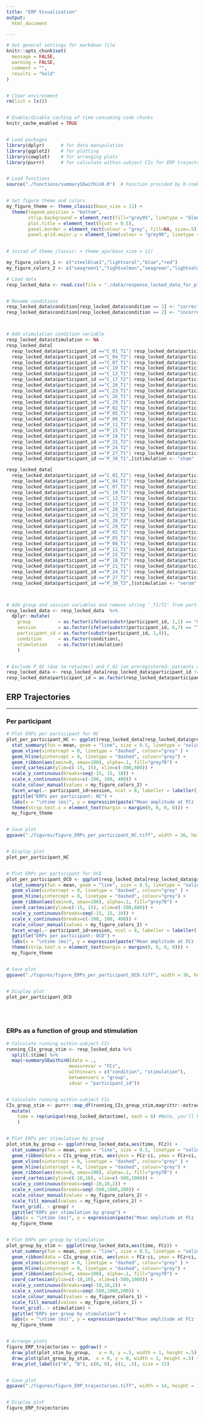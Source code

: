 ```yaml
---
title: "ERP Visualization"
output: 
  html_document

---
```


<!-- Set general settings -->

```r

# Set general settings for markdown file
knitr::opts_chunk$set(
  message = FALSE,
  warning = FALSE,
  comment = "",
  results = "hold"
)


# Clear environment
rm(list = ls())


# Enable/disable caching of time-consuming code chunks
knitr_cache_enabled = TRUE


# Load packages
library(dplyr)      # for data manipulation
library(ggplot2)    # for plotting
library(cowplot)    # for arranging plots
library(purrr)      # for calculate within-subject CIs for ERP trajectories


# Load functions
source("./functions/summarySEwithinO.R")  # Function provided by R-cookbook: http://www.cookbook-r.com/Graphs/Plotting_means_and_error_bars_(ggplot2)/


# Set figure theme and colors
my_figure_theme <- theme_classic(base_size = 11) +
  theme(legend.position = "bottom", 
        strip.background = element_rect(fill="grey95", linetype = "blank"),
        plot.title = element_text(hjust = 0.5),
        panel.border = element_rect(colour = "grey", fill=NA, size=.5), 
        panel.grid.major.y = element_line(colour = "grey90", linetype = "dotted", size=0.3))
        

# instad of theme_classic: + theme_apa(base_size = 11)

my_figure_colors_1 <- c("steelblue1","lightcoral","blue","red")
my_figure_colors_2 <- c("seagreen1","lightsalmon","seagreen","lightsalmon4")
```

<!-- Load and clean data -->

```r

# Load data
resp_locked_data <- read.csv(file = "./data/response_locked_data_for_plots.csv", header = TRUE)


# Rename conditions
resp_locked_data$condition[resp_locked_data$condition == 1] <- "correct";
resp_locked_data$condition[resp_locked_data$condition == 2] <- "incorrect";



# Add stimulation condition variable
resp_locked_data$stimulation <- NA
resp_locked_data[
  resp_locked_data$participant_id =="C_01_T1"| resp_locked_data$participant_id =="C_02_T1"| resp_locked_data$participant_id =="C_03_T2"|
  resp_locked_data$participant_id =="C_04_T2"| resp_locked_data$participant_id =="C_05_T1"| resp_locked_data$participant_id =="C_06_T2"|
  resp_locked_data$participant_id =="C_07_T1"| resp_locked_data$participant_id =="C_08_T1"| resp_locked_data$participant_id =="C_09_T2"|
  resp_locked_data$participant_id =="C_10_T2"| resp_locked_data$participant_id =="C_11_T2"| resp_locked_data$participant_id =="C_12_T2"|
  resp_locked_data$participant_id =="C_13_T1"| resp_locked_data$participant_id =="C_15_T2"| resp_locked_data$participant_id =="C_16_T1"|
  resp_locked_data$participant_id =="C_17_T2"| resp_locked_data$participant_id =="C_18_T2"| resp_locked_data$participant_id =="C_19_T1"|
  resp_locked_data$participant_id =="C_20_T1"| resp_locked_data$participant_id =="C_21_T2"| resp_locked_data$participant_id =="C_22_T2"|
  resp_locked_data$participant_id =="C_23_T1"| resp_locked_data$participant_id =="C_24_T1"| resp_locked_data$participant_id =="C_25_T1"|
  resp_locked_data$participant_id =="C_26_T1"| resp_locked_data$participant_id =="C_27_T2"| resp_locked_data$participant_id =="C_28_T2"|
  resp_locked_data$participant_id =="C_29_T1"| resp_locked_data$participant_id =="C_30_T2"| resp_locked_data$participant_id =="P_01_T1"|
  resp_locked_data$participant_id =="P_02_T2"| resp_locked_data$participant_id =="P_03_T2"| resp_locked_data$participant_id =="P_04_T1"|
  resp_locked_data$participant_id =="P_05_T1"| resp_locked_data$participant_id =="P_06_T1"| resp_locked_data$participant_id =="P_07_T2"|
  resp_locked_data$participant_id =="P_08_T2"| resp_locked_data$participant_id =="P_09_T2"| resp_locked_data$participant_id =="P_10_T1"|
  resp_locked_data$participant_id =="P_11_T2"| resp_locked_data$participant_id =="P_12_T2"| resp_locked_data$participant_id =="P_13_T1"|
  resp_locked_data$participant_id =="P_15_T1"| resp_locked_data$participant_id =="P_16_T1"| resp_locked_data$participant_id =="P_17_T2"|
  resp_locked_data$participant_id =="P_18_T1"| resp_locked_data$participant_id =="P_19_T1"| resp_locked_data$participant_id =="P_20_T2"|
  resp_locked_data$participant_id =="P_21_T2"| resp_locked_data$participant_id =="P_22_T1"| resp_locked_data$participant_id =="P_23_T1"|
  resp_locked_data$participant_id =="P_24_T2"| resp_locked_data$participant_id =="P_25_T1"| resp_locked_data$participant_id =="P_26_T2"|
  resp_locked_data$participant_id =="P_27_T1"| resp_locked_data$participant_id =="P_28_T2"| resp_locked_data$participant_id =="P_29_T2"|
  resp_locked_data$participant_id =="P_30_T1",]$stimulation <- "sham"

resp_locked_data[
  resp_locked_data$participant_id =="C_01_T2"| resp_locked_data$participant_id =="C_02_T2"| resp_locked_data$participant_id =="C_03_T1"|
  resp_locked_data$participant_id =="C_04_T1"| resp_locked_data$participant_id =="C_05_T2"| resp_locked_data$participant_id =="C_06_T1"|
  resp_locked_data$participant_id =="C_07_T2"| resp_locked_data$participant_id =="C_08_T2"| resp_locked_data$participant_id =="C_09_T1"|
  resp_locked_data$participant_id =="C_10_T1"| resp_locked_data$participant_id =="C_11_T1"| resp_locked_data$participant_id =="C_12_T1"|
  resp_locked_data$participant_id =="C_13_T2"| resp_locked_data$participant_id =="C_15_T1"| resp_locked_data$participant_id =="C_16_T2"|
  resp_locked_data$participant_id =="C_17_T1"| resp_locked_data$participant_id =="C_18_T1"| resp_locked_data$participant_id =="C_19_T2"|
  resp_locked_data$participant_id =="C_20_T2"| resp_locked_data$participant_id =="C_21_T1"| resp_locked_data$participant_id =="C_22_T1"|
  resp_locked_data$participant_id =="C_23_T2"| resp_locked_data$participant_id =="C_24_T2"| resp_locked_data$participant_id =="C_25_T2"|
  resp_locked_data$participant_id =="C_26_T2"| resp_locked_data$participant_id =="C_27_T1"| resp_locked_data$participant_id =="C_28_T1"|
  resp_locked_data$participant_id =="C_29_T2"| resp_locked_data$participant_id =="C_30_T1"| resp_locked_data$participant_id =="P_01_T2"|
  resp_locked_data$participant_id =="P_02_T1"| resp_locked_data$participant_id =="P_03_T1"| resp_locked_data$participant_id =="P_04_T2"|
  resp_locked_data$participant_id =="P_05_T2"| resp_locked_data$participant_id =="P_06_T2"| resp_locked_data$participant_id =="P_07_T1"|
  resp_locked_data$participant_id =="P_08_T1"| resp_locked_data$participant_id =="P_09_T1"| resp_locked_data$participant_id =="P_10_T2"|
  resp_locked_data$participant_id =="P_11_T1"| resp_locked_data$participant_id =="P_12_T1"| resp_locked_data$participant_id =="P_13_T2"|
  resp_locked_data$participant_id =="P_15_T2"| resp_locked_data$participant_id =="P_16_T2"| resp_locked_data$participant_id =="P_17_T1"|
  resp_locked_data$participant_id =="P_18_T2"| resp_locked_data$participant_id =="P_19_T2"| resp_locked_data$participant_id =="P_20_T1"|
  resp_locked_data$participant_id =="P_21_T1"| resp_locked_data$participant_id =="P_22_T2"| resp_locked_data$participant_id =="P_23_T2"|
  resp_locked_data$participant_id =="P_24_T1"| resp_locked_data$participant_id =="P_25_T2"| resp_locked_data$participant_id =="P_26_T1"|
  resp_locked_data$participant_id =="P_27_T2"| resp_locked_data$participant_id =="P_28_T1"| resp_locked_data$participant_id =="P_29_T1"|
  resp_locked_data$participant_id =="P_30_T2",]$stimulation <- "verum"



# Add group and session variables and remove string '_T1/T2' from participant ID (to get correct number of factor levels later); make all factors
resp_locked_data <- resp_locked_data  %>% 
  dplyr::mutate(
    group          = as.factor(ifelse(substr(participant_id, 1,1) == "C", "HC", "OCD")),
    session        = as.factor(ifelse(substr(participant_id, 6,7) == "T1", "T1", "T2")),
    participant_id = as.factor(substr(participant_id, 1,4)), 
    condition      = as.factor(condition),
    stimulation    = as.factor(stimulation)
    )


# Exclude P_02 (due to retainer) and C_02 (as preregistered: patients are excluded with their match)
resp_locked_data <- resp_locked_data[resp_locked_data$participant_id != "P_02" & resp_locked_data$participant_id != "C_02",]
resp_locked_data$participant_id = as.factor(resp_locked_data$participant_id)
```

## ERP Trajectories {.tabset}
***

### Per participant

```r

# Plot ERPs per participant for HC
plot_per_participant_HC <- ggplot(resp_locked_data[resp_locked_data$group == "HC",],aes(time, FCz)) +
  stat_summary(fun = mean, geom = "line", size = 0.5, linetype = "solid", aes(colour = stimulation:condition)) +
  geom_vline(xintercept = 0, linetype = "dashed", colour="grey" ) +
  geom_hline(yintercept = 0, linetype = "dashed", colour="grey") +  
  geom_ribbon(aes(xmin=0, xmax=100), alpha=.1, fill="grey70") +
  coord_cartesian(ylim=c(-15, 15), xlim=c(-500,600)) +
  scale_y_continuous(breaks=seq(-15, 15, 10)) +
  scale_x_continuous(breaks=c(-200, 100, 400)) +
  scale_colour_manual(values = my_figure_colors_2) +  
  facet_wrap(.~ participant_id+session, ncol = 8, labeller = labeller(.multi_line = FALSE, sep=": ")) +
  ggtitle("ERPs per participant: HC") +  
  labs(x = "\ntime (ms)", y = expression(paste("Mean amplitude at FCz [",mu,"V]")), colour = "") +  
  theme(strip.text.x = element_text(margin = margin(0, 0, 0, 0))) +
  my_figure_theme


# Save plot
ggsave("./figures/figure_ERPs_per_participant_HC.tiff", width = 36, height = 26, units = "cm", dpi=600, compression = "lzw")


# Display plot
plot_per_participant_HC


# Plot ERPs per participant for OCD
plot_per_participant_OCD <- ggplot(resp_locked_data[resp_locked_data$group == "OCD",],aes(time, FCz)) +
  stat_summary(fun = mean, geom = "line", size = 0.5, linetype = "solid", aes(colour = stimulation:condition)) +
  geom_vline(xintercept = 0, linetype = "dashed", colour="grey" ) +
  geom_hline(yintercept = 0, linetype = "dashed", colour="grey") +  
  geom_ribbon(aes(xmin=0, xmax=100), alpha=.1, fill="grey70") +
  coord_cartesian(ylim=c(-15, 15), xlim=c(-500,600)) +
  scale_y_continuous(breaks=seq(-15, 15, 10)) +
  scale_x_continuous(breaks=c(-200, 100, 400)) +
  scale_colour_manual(values = my_figure_colors_2) +  
  facet_wrap(.~ participant_id+session, ncol = 8, labeller = labeller(.multi_line = FALSE, sep=": ")) +
  ggtitle("ERPs per participant: OCD") +  
  labs(x = "\ntime (ms)", y = expression(paste("Mean amplitude at FCz [",mu,"V]")), colour = "") +  
  theme(strip.text.x = element_text(margin = margin(0, 0, 0, 0))) +
  my_figure_theme


# Save plot
ggsave("./figures/figure_ERPs_per_participant_OCD.tiff", width = 36, height = 26, units = "cm", dpi=600, compression = "lzw")


# Display plot
plot_per_participant_OCD
```
<br><br>

### ERPs as a function of group and stimulation {.active}

```r

# Calculate running within-subject CIs
running_CIs_group_stim <- resp_locked_data %>%
  split(.$time) %>%
  map(~summarySEwithinO(data = .,
                       measurevar = "FCz",
                       withinvars = c("condition", "stimulation"),
                       betweenvars = "group",
                       idvar = "participant_id"))


# Calculate running within-subject CIs 
CIs_group_stim <- purrr::map_df(running_CIs_group_stim,magrittr::extract) %>%
  mutate(
    time = rep(unique(resp_locked_data$time), each = 8) #Note, you'll have to change 3 to match the number of conditions
    )


# Plot ERPs per stimulation by group
plot_stim_by_group <- ggplot(resp_locked_data,aes(time, FCz)) +
  stat_summary(fun = mean, geom = "line", size = 0.5, linetype = "solid", aes(colour= stimulation:condition)) +
  geom_ribbon(data = CIs_group_stim, aes(ymin = FCz-ci, ymax = FCz+ci, fill = stimulation:condition), alpha = 0.15) + guides(fill = "none") +
  geom_vline(xintercept = 0, linetype = "dashed", colour="grey" ) +
  geom_hline(yintercept = 0, linetype = "dashed", colour="grey") +  
  geom_ribbon(aes(xmin=0, xmax=100), alpha=.1, fill="grey70") +
  coord_cartesian(ylim=c(-10,10), xlim=c(-500,1000)) +
  scale_y_continuous(breaks=seq(-10,10,2)) +
  scale_x_continuous(breaks=seq(-500,1000,200)) +
  scale_colour_manual(values = my_figure_colors_2) +
  scale_fill_manual(values = my_figure_colors_2) +
  facet_grid(. ~ group) + 
  ggtitle("ERPs per stimulation by group") +
  labs(x = "\ntime (ms)", y = expression(paste("Mean amplitude at FCz [",mu,"V]")), colour = "") +
  my_figure_theme


# Plot ERPs per group by stimulation
plot_group_by_stim <- ggplot(resp_locked_data,aes(time, FCz)) +
  stat_summary(fun = mean, geom = "line", size = 0.5, linetype = "solid", aes(colour= group:condition)) +
  geom_ribbon(data = CIs_group_stim, aes(ymin = FCz-ci, ymax = FCz+ci, fill = group:condition), alpha = 0.15) + guides(fill = "none") +
  geom_vline(xintercept = 0, linetype = "dashed", colour="grey" ) +
  geom_hline(yintercept = 0, linetype = "dashed", colour="grey") + 
  geom_ribbon(aes(xmin=0, xmax=100), alpha=.1, fill="grey70") +
  coord_cartesian(ylim=c(-10,10), xlim=c(-500,1000)) +
  scale_y_continuous(breaks=seq(-10,10,2)) +
  scale_x_continuous(breaks=seq(-500,1000,200)) +
  scale_colour_manual(values = my_figure_colors_1) +
  scale_fill_manual(values = my_figure_colors_1) +
  facet_grid(. ~ stimulation) + 
  ggtitle("ERPs per group by stimulation") +
  labs(x = "\ntime (ms)", y = expression(paste("Mean amplitude at FCz [",mu,"V]")), colour = "") +
  my_figure_theme 


# Arrange plots
figure_ERP_trajectories <- ggdraw() +
  draw_plot(plot_stim_by_group,   x = 0, y =.5, width = 1, height =.5) +
  draw_plot(plot_group_by_stim,  x = 0, y = 0, width = 1, height =.5) +
  draw_plot_label(c("A", "B"), c(0, 0), c(1, .5), size = 15)


# Save plot
ggsave("./figures/figure_ERP_trajectories.tiff", width = 14, height = 18, units = "cm", dpi=600, compression = "lzw")


# Display plot
figure_ERP_trajectories
```
<br><br>